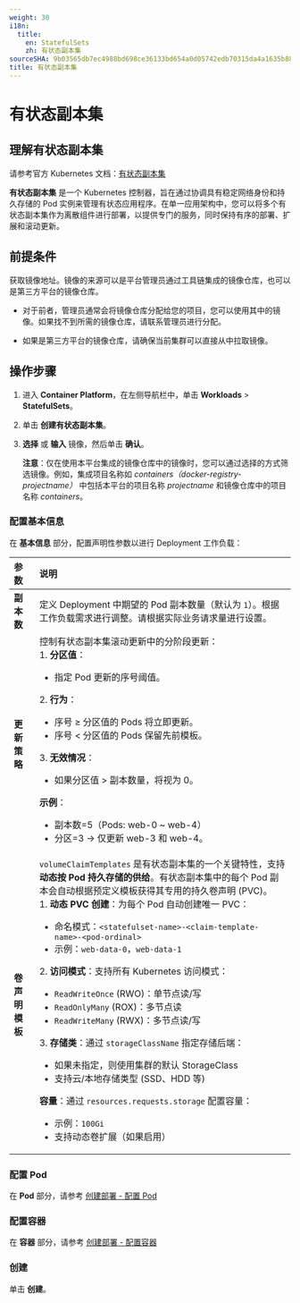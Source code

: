 ```yaml
---
weight: 30
i18n:
  title:
    en: StatefulSets
    zh: 有状态副本集
sourceSHA: 9b03565db7ec4988bd698ce36133bd654a0d05742edb70315da4a1635b88b20a
title: 有状态副本集
---
```


# 有状态副本集

## 理解有状态副本集

请参考官方 Kubernetes 文档：[有状态副本集](https://kubernetes.io/docs/concepts/workloads/controllers/statefulset/)

**有状态副本集** 是一个 Kubernetes 控制器，旨在通过协调具有稳定网络身份和持久存储的 Pod 实例来管理有状态应用程序。在单一应用架构中，您可以将多个有状态副本集作为离散组件进行部署，以提供专门的服务，同时保持有序的部署、扩展和滚动更新。

## 前提条件

获取镜像地址。镜像的来源可以是平台管理员通过工具链集成的镜像仓库，也可以是第三方平台的镜像仓库。

- 对于前者，管理员通常会将镜像仓库分配给您的项目，您可以使用其中的镜像。如果找不到所需的镜像仓库，请联系管理员进行分配。

- 如果是第三方平台的镜像仓库，请确保当前集群可以直接从中拉取镜像。

## 操作步骤

1. 进入 **Container Platform**，在左侧导航栏中，单击 **Workloads** > **StatefulSets**。

2. 单击 **创建有状态副本集**。

3. **选择** 或 **输入** 镜像，然后单击 **确认**。

   **注意**：仅在使用本平台集成的镜像仓库中的镜像时，您可以通过选择的方式筛选镜像。例如，集成项目名称如 *containers（docker-registry-projectname）* 中包括本平台的项目名称 *projectname* 和镜像仓库中的项目名称 *containers*。

### 配置基本信息

在 **基本信息** 部分，配置声明性参数以进行 Deployment 工作负载：

| **参数**                   | **说明**                                                                                                                                                                                                                                                                                                                                                                                                                                                                                                                                                                                                                                                                                                                                                                                                                                                                                                                                                                                                                                                                                                                                                                                                                                                      |
| :------------------------ | :---------------------------------------------------------------------------------------------------------------------------------------------------------------------------------------------------------------------------------------------------------------------------------------------------------------------------------------------------------------------------------------------------------------------------------------------------------------------------------------------------------------------------------------------------------------------------------------------------------------------------------------------------------------------------------------------------------------------------------------------------------------------------------------------------------------------------------------------------------------------------------------------------------------------------------------------------------------------------------------------------------------------------------------------------------------------------------------------------------------------------------------------------------------------------------------------- |
| **副本数**                | 定义 Deployment 中期望的 Pod 副本数量（默认为 `1`）。根据工作负载需求进行调整。请根据实际业务请求量进行设置。                                                                                                                                                                                                                                                                                                                                                                                                                                                                                                                                                                                                                                                                                                                                                                                                                                                                                                                                                                                                                                  |
| **更新策略**              | 控制有状态副本集滚动更新中的分阶段更新：<br />1. **分区值**：<ul><li> 指定 Pod 更新的序号阈值。</li></ul> 2. **行为**：<ul><li> 序号 ≥ 分区值的 Pods 将立即更新。</li><li> 序号 < 分区值的 Pods 保留先前模板。</li></ul> 3. **无效情况**：<ul><li> 如果分区值 > 副本数量，将视为 0。</li></ul> **示例**：<ul><li> 副本数=5（Pods: web-0 \~ web-4）</li><li> 分区=3 → 仅更新 web-3 和 web-4。</li></ul>                                                                                                                                                                                                                                                                                                                                                                                                                                                                   |
| **卷声明模板**            | `volumeClaimTemplates` 是有状态副本集的一个关键特性，支持 **动态按 Pod 持久存储的供给**。有状态副本集中的每个 Pod 副本会自动根据预定义模板获得其专用的持久卷声明 (PVC)。<br />1. **动态 PVC 创建**：为每个 Pod 自动创建唯一 PVC：<ul><li> 命名模式：`<statefulset-name>-<claim-template-name>-<pod-ordinal>`</li><li> 示例：`web-data-0`，`web-data-1`</li></ul> 2. **访问模式**：支持所有 Kubernetes 访问模式：<ul><li> `ReadWriteOnce` (RWO)：单节点读/写</li><li> `ReadOnlyMany` (ROX)：多节点读</li><li> `ReadWriteMany` (RWX)：多节点读/写</li></ul> 3. **存储类**：通过 `storageClassName` 指定存储后端：<ul><li> 如果未指定，则使用集群的默认 StorageClass</li><li> 支持云/本地存储类型 (SSD、HDD 等)</li></ul> **容量**：通过 `resources.requests.storage` 配置容量：<ul><li> 示例：`100Gi`</li><li> 支持动态卷扩展（如果启用）</li></ul> |

### 配置 Pod

在 **Pod** 部分，请参考 [创建部署 - 配置 Pod](./deployment_create.mdx#configurepod)

### 配置容器

在 **容器** 部分，请参考 [创建部署 - 配置容器](./deployment_create.mdx#configurecontainers)

### 创建

单击 **创建**。
